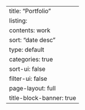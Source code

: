 ---
title: "Portfolio"
listing: 
    contents: work
    sort: "date desc"
    type: default
    categories: true
    sort-ui: false
    filter-ui: false
page-layout: full
title-block-banner: true
---
